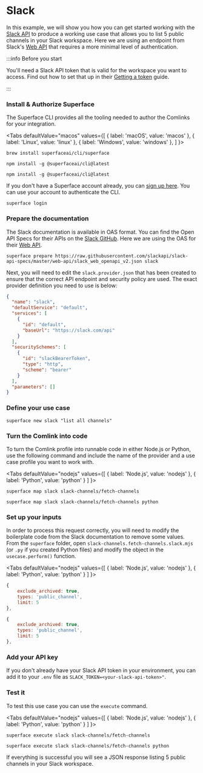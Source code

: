 
# Slack

In this example, we will show you how you can get started working with the [Slack API](https://api.slack.com/) to produce a working use case that allows you to list 5 public channels in your Slack workspace. Here we are using an endpoint from Slack's [Web API](https://api.slack.com/web) that requires a more minimal level of authentication.

:::info Before you start

You'll need a Slack API token that is valid for the workspace you want to access. Find out how to set that up in their [Getting a token](https://api.slack.com/tutorials/tracks/getting-a-token) guide.

:::

<div class="count-steps-h3">

### Install & Authorize Superface

The Superface CLI provides all the tooling needed to author the Comlinks for your integration.

<Tabs
  defaultValue="macos"
  values={[
    { label: 'macOS', value: 'macos' },
    { label: 'Linux', value: 'linux' },
    { label: 'Windows', value: 'windows' },
  ]
}>

<TabItem value="macos">

```shell title="Install with Homebrew"
brew install superfaceai/cli/superface
```

</TabItem>
<TabItem value="linux">

```shell title="Install with NPM"
npm install -g @superfaceai/cli@latest
```

</TabItem>
<TabItem value="windows">

```shell title="Install with NPM"
npm install -g @superfaceai/cli@latest
```

</TabItem>
</Tabs>

If you don't have a Superface account already, you can [sign up here](https://superface.ai/create-account). You can use your account to authenticate the CLI.

```shell
superface login
```

### Prepare the documentation

The Slack documentation is available in OAS format. You can find the Open API Specs for their APIs on the [Slack GitHub](https://github.com/slackapi/slack-api-specs/tree/master/web-api). Here we are using the OAS for their [Web API](https://api.slack.com/web).

```shell
superface prepare https://raw.githubusercontent.com/slackapi/slack-api-specs/master/web-api/slack_web_openapi_v2.json slack
```

Next, you will need to edit the `slack.provider.json` that has been created to ensure that the correct API endpoint and security policy are used. The exact provider definition you need to use is below:

```json title="slack.provider.json"
{
  "name": "slack",
  "defaultService": "default",
  "services": [
    {
      "id": "default",
      "baseUrl": "https://slack.com/api"
    }
  ],
  "securitySchemes": [
    {
      "id": "slackBearerToken",
      "type": "http",
      "scheme": "bearer"
    }
  ],
  "parameters": []
}
```

### Define your use case

```shell
superface new slack "list all channels"
```

### Turn the Comlink into code

To turn the Comlink profile into runnable code in either Node.js or Python, use the following command and include the name of the provider and a use case profile you want to work with.

<Tabs
  defaultValue="nodejs"
  values={[
    { label: 'Node.js', value: 'nodejs' },
    { label: 'Python', value: 'python' }
  ]
}>

<TabItem value="nodejs">

```shell
superface map slack slack-channels/fetch-channels
```

</TabItem>
<TabItem value="python">

```shell
superface map slack slack-channels/fetch-channels python
```

</TabItem>
</Tabs>

### Set up your inputs

In order to process this request correctly, you will need to modify the boilerplate code from the Slack documentation to remove some values. From the `superface` folder, open `slack-channels.fetch-channels.slack.mjs` (or `.py` if you created Python files) and modify the object in the `usecase.perform()` function.

<Tabs
  defaultValue="nodejs"
  values={[
    { label: 'Node.js', value: 'nodejs' },
    { label: 'Python', value: 'python' }
  ]
}>

<TabItem value="nodejs">

```js title="slack-channels.fetch-channels.slack.mjs"
{
    exclude_archived: true,
    types: 'public_channel',
    limit: 5
},
```

</TabItem>
<TabItem value="python">

```js title="slack-channels.fetch-channels.slack.py"
{
    exclude_archived: true,
    types: 'public_channel',
    limit: 5
},
```

</TabItem>
</Tabs>

### Add your API key

If you don't already have your Slack API token in your environment, you can add it to your `.env` file as `SLACK_TOKEN=<your-slack-api-token>"`.

### Test it

To test this use case you can use the `execute` command.

<Tabs
  defaultValue="nodejs"
  values={[
    { label: 'Node.js', value: 'nodejs' },
    { label: 'Python', value: 'python' }
  ]
}>

<TabItem value="nodejs">

```shell
superface execute slack slack-channels/fetch-channels
```

</TabItem>
<TabItem value="python">

```shell
superface execute slack slack-channels/fetch-channels python
```

</TabItem>
</Tabs>

If everything is successful you will see a JSON response listing 5 public channels in your Slack workspace.

</div>
